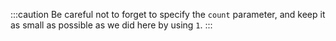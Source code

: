 :::caution
Be careful not to forget to specify the `count` parameter, and keep it as small as possible as we did here by using `1`.
:::

